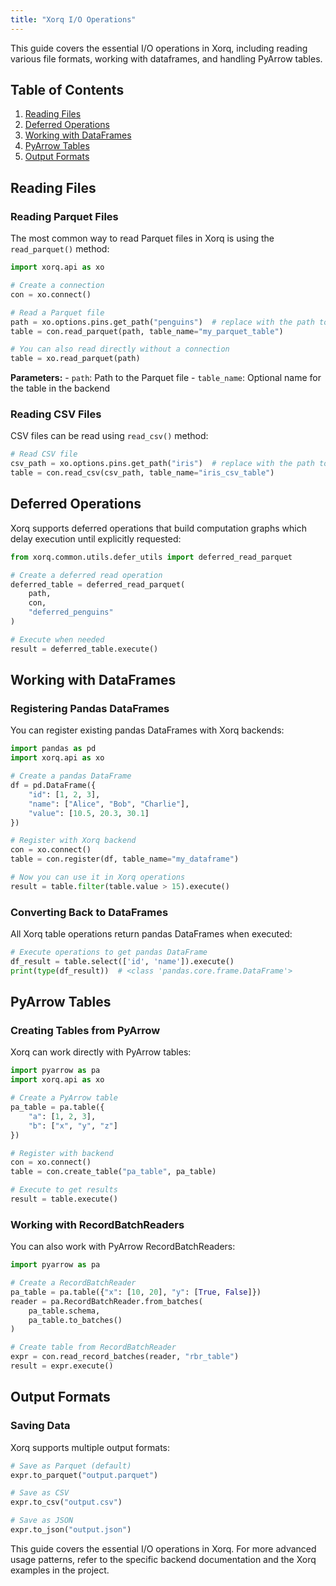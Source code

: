 ```yaml
---
title: "Xorq I/O Operations"
---
```


This guide covers the essential I/O operations in Xorq, including reading various file formats, working with dataframes, and handling PyArrow tables.

## Table of Contents

1. [Reading Files](#reading-files)
2. [Deferred Operations](#deferred-operations)
3. [Working with DataFrames](#working-with-dataframes)
4. [PyArrow Tables](#pyarrow-tables)
5. [Output Formats](#output-formats)


## Reading Files

### Reading Parquet Files

The most common way to read Parquet files in Xorq is using the `read_parquet()` method:

```python
import xorq.api as xo

# Create a connection
con = xo.connect()

# Read a Parquet file
path = xo.options.pins.get_path("penguins")  # replace with the path to the parquet file 
table = con.read_parquet(path, table_name="my_parquet_table")

# You can also read directly without a connection
table = xo.read_parquet(path)
```

**Parameters:**
- `path`: Path to the Parquet file
- `table_name`: Optional name for the table in the backend

### Reading CSV Files

CSV files can be read using `read_csv()` method:

```python
# Read CSV file
csv_path = xo.options.pins.get_path("iris")  # replace with the path to the csv file
table = con.read_csv(csv_path, table_name="iris_csv_table")
```

## Deferred Operations

Xorq supports deferred operations that build computation graphs which delay execution until explicitly requested:

```python
from xorq.common.utils.defer_utils import deferred_read_parquet

# Create a deferred read operation
deferred_table = deferred_read_parquet(
    path,
    con,
    "deferred_penguins"
)

# Execute when needed
result = deferred_table.execute()
```

## Working with DataFrames

### Registering Pandas DataFrames

You can register existing pandas DataFrames with Xorq backends:

```python
import pandas as pd
import xorq.api as xo

# Create a pandas DataFrame
df = pd.DataFrame({
    "id": [1, 2, 3],
    "name": ["Alice", "Bob", "Charlie"],
    "value": [10.5, 20.3, 30.1]
})

# Register with Xorq backend
con = xo.connect()
table = con.register(df, table_name="my_dataframe")

# Now you can use it in Xorq operations
result = table.filter(table.value > 15).execute()
```

### Converting Back to DataFrames

All Xorq table operations return pandas DataFrames when executed:

```python
# Execute operations to get pandas DataFrame
df_result = table.select(['id', 'name']).execute()
print(type(df_result))  # <class 'pandas.core.frame.DataFrame'>
```

## PyArrow Tables

### Creating Tables from PyArrow

Xorq can work directly with PyArrow tables:

```python
import pyarrow as pa
import xorq.api as xo

# Create a PyArrow table
pa_table = pa.table({
    "a": [1, 2, 3],
    "b": ["x", "y", "z"]
})

# Register with backend
con = xo.connect()
table = con.create_table("pa_table", pa_table)

# Execute to get results
result = table.execute()
```

### Working with RecordBatchReaders

You can also work with PyArrow RecordBatchReaders:

```python
import pyarrow as pa

# Create a RecordBatchReader
pa_table = pa.table({"x": [10, 20], "y": [True, False]})
reader = pa.RecordBatchReader.from_batches(
    pa_table.schema,
    pa_table.to_batches()
)

# Create table from RecordBatchReader
expr = con.read_record_batches(reader, "rbr_table")
result = expr.execute()
```

## Output Formats

### Saving Data

Xorq supports multiple output formats:

```python
# Save as Parquet (default)
expr.to_parquet("output.parquet")

# Save as CSV
expr.to_csv("output.csv")

# Save as JSON
expr.to_json("output.json")
```

This guide covers the essential I/O operations in Xorq. For more advanced usage patterns, refer to the specific backend documentation and the Xorq examples in the project.